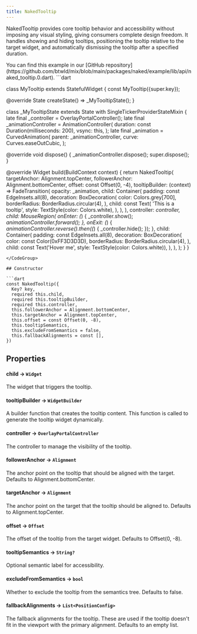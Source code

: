 ```yaml
---
title: NakedTooltip
---
```


NakedTooltip provides core tooltip behavior and accessibility without imposing any visual styling, giving consumers complete design freedom. It handles showing and hiding tooltips, positioning the tooltip relative to the target widget, and automatically dismissing the tooltip after a specified duration.

<Info>
  You can find this example in our [GitHub repository](https://github.com/btwld/mix/blob/main/packages/naked/example/lib/api/naked_tooltip.0.dart).
</Info>
<CodeGroup title="Usage Example" defaultLanguage="dart">
```dart

class MyTooltip extends StatefulWidget {
  const MyTooltip({super.key});

  @override
  State<MyTooltip> createState() => _MyTooltipState();
}

class _MyTooltipState extends State<MyTooltip>
    with SingleTickerProviderStateMixin {
  late final _controller = OverlayPortalController();
  late final _animationController = AnimationController(
    duration: const Duration(milliseconds: 200),
    vsync: this,
  );
  late final _animation = CurvedAnimation(
    parent: _animationController,
    curve: Curves.easeOutCubic,
  );

  @override
  void dispose() {
    _animationController.dispose();
    super.dispose();
  }

  @override
  Widget build(BuildContext context) {
    return NakedTooltip(
      targetAnchor: Alignment.topCenter,
      followerAnchor: Alignment.bottomCenter,
      offset: const Offset(0, -4),
      tooltipBuilder: (context) => FadeTransition(
        opacity: _animation,
        child: Container(
          padding: const EdgeInsets.all(8),
          decoration: BoxDecoration(
            color: Colors.grey[700],
            borderRadius: BorderRadius.circular(4),
          ),
          child: const Text(
            'This is a tooltip',
            style: TextStyle(color: Colors.white),
          ),
        ),
      ),
      controller: _controller,
      child: MouseRegion(
        onEnter: (_) {
          _controller.show();
          _animationController.forward();
        },
        onExit: (_) {
          _animationController.reverse().then((_) {
            _controller.hide();
          });
        },
        child: Container(
          padding: const EdgeInsets.all(8),
          decoration: BoxDecoration(
            color: const Color(0xFF3D3D3D),
            borderRadius: BorderRadius.circular(4),
          ),
          child: const Text('Hover me', style: TextStyle(color: Colors.white)),
        ),
      ),
    );
  }
}
```
</CodeGroup>

## Constructor

```dart
const NakedTooltip({
  Key? key,
  required this.child,
  required this.tooltipBuilder,
  required this.controller,
  this.followerAnchor = Alignment.bottomCenter,
  this.targetAnchor = Alignment.topCenter,
  this.offset = const Offset(0, -8),
  this.tooltipSemantics,
  this.excludeFromSemantics = false,
  this.fallbackAlignments = const [],
})
```

## Properties

#### child  → `Widget`
The widget that triggers the tooltip.

#### tooltipBuilder → `WidgetBuilder`
A builder function that creates the tooltip content. This function is called to generate the tooltip widget dynamically.

#### controller → `OverlayPortalController`
The controller to manage the visibility of the tooltip.

#### followerAnchor → `Alignment`
The anchor point on the tooltip that should be aligned with the target. Defaults to Alignment.bottomCenter.

#### targetAnchor → `Alignment`
The anchor point on the target that the tooltip should be aligned to. Defaults to Alignment.topCenter.

#### offset → `Offset`
The offset of the tooltip from the target widget. Defaults to Offset(0, -8).

#### tooltipSemantics → `String?`
Optional semantic label for accessibility.

#### excludeFromSemantics → `bool`
Whether to exclude the tooltip from the semantics tree. Defaults to false.

#### fallbackAlignments → `List<PositionConfig>`
The fallback alignments for the tooltip. These are used if the tooltip doesn't fit in the viewport with the primary alignment. Defaults to an empty list. 